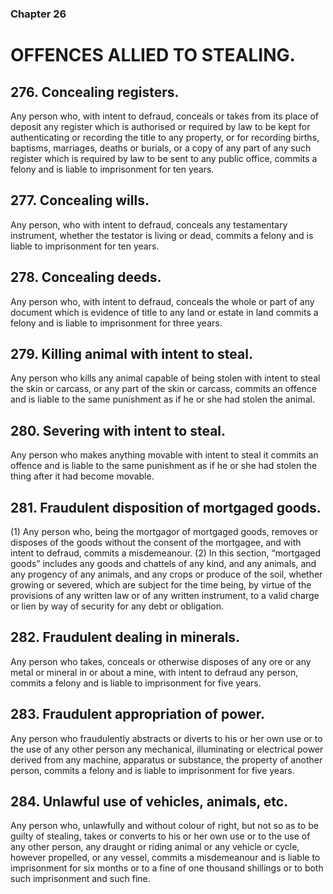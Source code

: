 ### Chapter 26
# OFFENCES ALLIED TO STEALING.

## 276. Concealing registers.
Any person who, with intent to defraud, conceals or takes from its place of
deposit any register which is authorised or required by law to be kept for
authenticating or recording the title to any property, or for recording births,
baptisms, marriages, deaths or burials, or a copy of any part of any such
register which is required by law to be sent to any public office, commits a
felony and is liable to imprisonment for ten years.

## 277. Concealing wills.
Any person, who with intent to defraud, conceals any testamentary
instrument, whether the testator is living or dead, commits a felony and is
liable to imprisonment for ten years.

## 278. Concealing deeds.
Any person who, with intent to defraud, conceals the whole or part of any
document which is evidence of title to any land or estate in land commits a
felony and is liable to imprisonment for three years.

## 279. Killing animal with intent to steal.
Any person who kills any animal capable of being stolen with intent to steal
the skin or carcass, or any part of the skin or carcass, commits an offence and
is liable to the same punishment as if he or she had stolen the animal.

## 280. Severing with intent to steal.
Any person who makes anything movable with intent to steal it commits an
offence and is liable to the same punishment as if he or she had stolen the
thing after it had become movable.

## 281. Fraudulent disposition of mortgaged goods.
(1) Any person who, being the mortgagor of mortgaged goods,
removes or disposes of the goods without the consent of the mortgagee, and
with intent to defraud, commits a misdemeanour.
(2) In this section, “mortgaged goods” includes any goods and
chattels of any kind, and any animals, and any progency of any animals, and
any crops or produce of the soil, whether growing or severed, which are
subject for the time being, by virtue of the provisions of any written law or
of any written instrument, to a valid charge or lien by way of security for any
debt or obligation.

## 282. Fraudulent dealing in minerals.
Any person who takes, conceals or otherwise disposes of any ore or any
metal or mineral in or about a mine, with intent to defraud any person,
commits a felony and is liable to imprisonment for five years.

## 283. Fraudulent appropriation of power.
Any person who fraudulently abstracts or diverts to his or her own use or to
the use of any other person any mechanical, illuminating or electrical power
derived from any machine, apparatus or substance, the property of another
person, commits a felony and is liable to imprisonment for five years.

## 284. Unlawful use of vehicles, animals, etc.
Any person who, unlawfully and without colour of right, but not so as to be
guilty of stealing, takes or converts to his or her own use or to the use of any
other person, any draught or riding animal or any vehicle or cycle, however
propelled, or any vessel, commits a misdemeanour and is liable to
imprisonment for six months or to a fine of one thousand shillings or to both
such imprisonment and such fine.